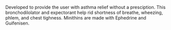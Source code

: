 Developed to provide the user with asthma relief without a presciption. This bronchodilolator and expectorant help rid shortness of breathe, wheezing, phlem, and chest tighness. Minithins are made with Ephedrine and Guifenisen.

{{Rfc}}